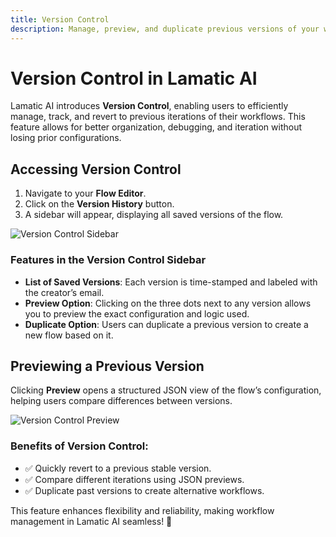 ```yaml
---
title: Version Control
description: Manage, preview, and duplicate previous versions of your workflows in Lamatic AI.
---
```


# Version Control in Lamatic AI

Lamatic AI introduces **Version Control**, enabling users to efficiently manage, track, and revert to previous iterations of their workflows. This feature allows for better organization, debugging, and iteration without losing prior configurations.

## Accessing Version Control

1. Navigate to your **Flow Editor**.
2. Click on the **Version History** button.
3. A sidebar will appear, displaying all saved versions of the flow.

![Version Control Sidebar](./img/version-control-sidebar.webp)

### Features in the Version Control Sidebar
- **List of Saved Versions**: Each version is time-stamped and labeled with the creator’s email.
- **Preview Option**: Clicking on the three dots next to any version allows you to preview the exact configuration and logic used.
- **Duplicate Option**: Users can duplicate a previous version to create a new flow based on it.

## Previewing a Previous Version
Clicking **Preview** opens a structured JSON view of the flow’s configuration, helping users compare differences between versions.

![Version Control Preview](./img/version-control-preview.webp)

### Benefits of Version Control:
- ✅ Quickly revert to a previous stable version.
- ✅ Compare different iterations using JSON previews.
- ✅ Duplicate past versions to create alternative workflows.

This feature enhances flexibility and reliability, making workflow management in Lamatic AI seamless! 🚀